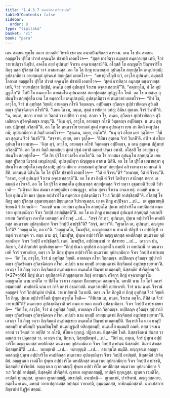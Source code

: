 ```yaml
---
title: "1.4.3.7 มหาเปสการสิกฺขาปท"
tableOfContents: false
sidebar:
  order: 8
type: "tipitaka"
basket: "vi"
book: "para"
---
```



<DynamicBreadcrumb />

<Division number="641" book="para">

<Paragraph number="2362" book="para">
เตน สมเยน พุทฺโธ ภควา สาวตฺถิยํ วิหรติ เชตวเน อนาถปิณฺฑิกสฺส อาราเม. เตน โข ปน สมเยน อญฺญตโร ปุริโส ปวาสํ คจฺฉนฺโต ปชาปติํ เอตทโวจ—  “สุตฺตํ ธารยิตฺวา อมุกสฺส ตนฺตวายสฺส เทหิ, จีวรํ วายาเปตฺวา นิกฺขิป, อาคโต อยฺยํ อุปนนฺทํ จีวเรน อจฺฉาเทสฺสามี”ติ. อโสฺสสิ โข อญฺญตโร ปิณฺฑจาริโก ภิกฺขุ ตสฺส ปุริสสฺส อิมํ วาจํ ภาสมานสฺส. อถ โข โส ภิกฺขุ เยนายสฺมา อุปนนฺโท สกฺยปุตฺโต เตนุปสงฺกมิ; อุปสงฺกมิตฺวา อายสฺมนฺตํ อุปนนฺทํ สกฺยปุตฺตํ เอตทโวจ—  “มหาปุญฺโญสิ ตฺวํ, อาวุโส อุปนนฺท, อมุกสฺมิํ โอกาเส อญฺญตโร ปุริโส ปวาสํ คจฺฉนฺโต ปชาปติํ เอตทโวจ—  ‘สุตฺตํ ธารยิตฺวา อมุกสฺส ตนฺตวายสฺส เทหิ, จีวรํ วายาเปตฺวา นิกฺขิป, อาคโต อยฺยํ อุปนนฺทํ จีวเรน อจฺฉาเทสฺสามี’”ติ. “อตฺถาวุโส, มํ โส อุปฏฺฐาโก”ติ. โสปิ โข ตนฺตวาโย อายสฺมโต อุปนนฺทสฺส สกฺยปุตฺตสฺส อุปฏฺฐาโก โหติ.
</Paragraph>

<Paragraph number="2363" book="para">
อถ โข อายสฺมา อุปนนฺโท สกฺยปุตฺโต เยน โส ตนฺตวาโย เตนุปสงฺกมิ; อุปสงฺกมิตฺวา ตํ ตนฺตวายํ เอตทโวจ—  “อิทํ โข, อาวุโส, จีวรํ มํ อุทฺทิสฺส วิยฺยติ; อายตญฺจ กโรหิ วิตฺถตญฺจ. อปฺปิตญฺจ สุวีตญฺจ สุปฺปวายิตญฺจ สุวิเลขิตญฺจ สุวิตจฺฉิตญฺจ กโรหี”ติ. “เอเต โข เม, ภนฺเต, สุตฺตํ ธารยิตฺวา อทํสุ; อิมินา สุตฺเตน จีวรํ วินาหี”ติ. “น, ภนฺเต, สกฺกา อายตํ วา วิตฺถตํ วา อปฺปิตํ วา กาตุํ. สกฺกา จ โข, ภนฺเต, สุวีตญฺจ สุปฺปวายิตญฺจ สุวิเลขิตญฺจ สุวิตจฺฉิตญฺจ กาตุนฺ”ติ. “อิงฺฆ ตฺวํ, อาวุโส, อายตญฺจ กโรหิ วิตฺถตญฺจ อปฺปิตญฺจ. น เตน สุตฺเตน ปฏิพทฺธํ ภวิสฺสตี”ติ.
</Paragraph>

<Paragraph number="2364" book="para">
อถ โข โส ตนฺตวาโย ยถาภตํ สุตฺตํ ตนฺเต อุปเนตฺวา เยน สา อิตฺถี เตนุปสงฺกมิ; อุปสงฺกมิตฺวา ตํ อิตฺถิํ เอตทโวจ—  “สุตฺเตน, อเยฺย, อตฺโถ”ติ. “นนุ ตฺวํ อโยฺย มยา วุตฺโต—  ‘อิมินา สุตฺเตน จีวรํ วินาหี’”ติ. “สจฺจาหํ, อเยฺย, ตยา วุตฺโต—  ‘อิมินา สุตฺเตน จีวรํ วินาหี’ติ. อปิ จ มํ อโยฺย อุปนนฺโท เอวมาห—  ‘อิงฺฆ ตฺวํ, อาวุโส, อายตญฺจ กโรหิ วิตฺถตญฺจ อปฺปิตญฺจ, น เตน สุตฺเตน ปฏิพทฺธํ ภวิสฺสตี’”ติ. อถ โข สา อิตฺถี ยตฺตกํเยว สุตฺตํ ปฐมํ อทาสิ ตตฺตกํ ปจฺฉา อทาสิ. อโสฺสสิ โข อายสฺมา อุปนนฺโท สกฺยปุตฺโต—  “โส กิร ปุริโส ปวาสโต อาคโต”ติ. อถ โข อายสฺมา อุปนนฺโท สกฺยปุตฺโต เยน ตสฺส ปุริสสฺส นิเวสนํ เตนุปสงฺกมิ; อุปสงฺกมิตฺวา ปญฺญตฺเต อาสเน นิสีทิ. อถ โข โส ปุริโส เยนายสฺมา อุปนนฺโท สกฺยปุตฺโต เตนุปสงฺกมิ; อุปสงฺกมิตฺวา อายสฺมนฺตํ อุปนนฺทํ สกฺยปุตฺตํ อภิวาเทตฺวา เอกมนฺตํ นิสีทิ. เอกมนฺตํ นิสินฺโน โข โส ปุริโส ปชาปติํ เอตทโวจ—  “วีตํ ตํ จีวรนฺ”ติ? “อามายฺย, วีตํ ตํ จีวรนฺ”ติ. “อาหร, อยฺยํ อุปนนฺทํ จีวเรน อจฺฉาเทสฺสามี”ติ. อถ โข สา อิตฺถี ตํ จีวรํ นีหริตฺวา สามิกสฺส ทตฺวา เอตมตฺถํ อาโรเจสิ. อถ โข โส ปุริโส อายสฺมโต อุปนนฺทสฺส สกฺยปุตฺตสฺส จีวรํ ทตฺวา อุชฺฌายติ ขิยฺยติ วิปาเจติ—  “มหิจฺฉา อิเม สมณา สกฺยปุตฺติยา อสนฺตุฏฺฐา. นยิเม สุกรา จีวเรน อจฺฉาเทตุํ. กถญฺหิ นาม อโยฺย อุปนนฺโท มยา ปุพฺเพ อปฺปวาริโต ตนฺตวาเย อุปสงฺกมิตฺวา จีวเร วิกปฺปํ อาปชฺชิสฺสตี”ติ.
</Paragraph>

<Paragraph number="2365" book="para">
อโสฺสสุํ โข ภิกฺขู ตสฺส ปุริสสฺส อุชฺฌายนฺตสฺส ขิยฺยนฺตสฺส วิปาเจนฺตสฺส. เย เต ภิกฺขู อปฺปิจฺฉา …เป…  เต อุชฺฌายนฺติ ขิยฺยนฺติ วิปาเจนฺติ—  “กถญฺหิ นาม อายสฺมา อุปนนฺโท สกฺยปุตฺโต ปุพฺเพ อปฺปวาริโต คหปติกสฺส ตนฺตวาเย อุปสงฺกมิตฺวา จีวเร วิกปฺปํ อาปชฺชิสฺสตี”ติ.
</Paragraph>

<Paragraph number="2366" book="para">
อถ โข เต ภิกฺขู อายสฺมนฺตํ อุปนนฺทํ สกฺยปุตฺตํ อเนกปริยาเยน วิครหิตฺวา ภควโต เอตมตฺถํ อาโรเจสุํ …เป…  “สจฺจํ กิร ตฺวํ, อุปนนฺท, ปุพฺเพ อปฺปวาริโต คหปติกสฺส ตนฺตวาเย อุปสงฺกมิตฺวา จีวเร วิกปฺปํ อาปชฺชี”ติ? “สจฺจํ, ภควา”ติ. “ญาตโก เต, อุปนนฺท, อญฺญาตโก”ติ? “อญฺญาตโก, ภควา”ติ. “อญฺญาตโก, โมฆปุริส, อญฺญาตกสฺส น ชานาติ ปติรูปํ วา อปฺปติรูปํ วา สนฺตํ วา อสนฺตํ วา. ตตฺถ นาม ตฺวํ, โมฆปุริส, ปุพฺเพ อปฺปวาริโต อญฺญาตกสฺส คหปติกสฺส ตนฺตวาเย อุปสงฺกมิตฺวา จีวเร วิกปฺปํ อาปชฺชิสฺสสิ. เนตํ, โมฆปุริส, อปฺปสนฺนานํ วา ปสาทาย …เป…  เอวญฺจ ปน, ภิกฺขเว, อิมํ สิกฺขาปทํ อุทฺทิเสยฺยาถ—
</Paragraph>

</Division>
<Division number="642" book="para">

<Paragraph number="2367" book="para">
<Emphasis>“ภิกฺขุํ ปเนว อุทฺทิสฺส อญฺญาตโก คหปติ วา คหปตานี วา ตนฺตวาเยหิ จีวรํ วายาเปยฺย, ตตฺร เจ โส ภิกฺขุ ปุพฺเพ อปฺปวาริโต ตนฺตวาเย อุปสงฺกมิตฺวา จีวเร วิกปฺปํ อาปชฺเชยฺย—  ‘อิทํ โข, อาวุโส, จีวรํ มํ อุทฺทิสฺส วิยฺยติ. อายตญฺจ กโรถ วิตฺถตญฺจ. อปฺปิตญฺจ สุวีตญฺจ สุปฺปวายิตญฺจ สุวิเลขิตญฺจ สุวิตจฺฉิตญฺจ กโรถ. อปฺเปว นาม มยมฺปิ อายสฺมนฺตานํ กิญฺจิมตฺตํ อนุปทชฺเชยฺยามา’ติ. เอวญฺจ โส ภิกฺขุ วตฺวา กิญฺจิมตฺตํ อนุปทชฺเชยฺย อนฺตมโส ปิณฺฑปาตมตฺตมฺปิ, นิสฺสคฺคิยํ ปาจิตฺติยนฺ”</Emphasis>ติ. (*27*:<Emphasis>46</Emphasis>)
</Paragraph>

</Division>
<Division number="643" book="para">

<Paragraph number="2368" book="para">
<Emphasis>ภิกฺขุํ ปเนว อุทฺทิสฺสา</Emphasis>ติ ภิกฺขุสฺสตฺถาย ภิกฺขุํ อารมฺมณํ กริตฺวา ภิกฺขุํ อจฺฉาเทตุกาโม.
</Paragraph>

<Paragraph number="2369" book="para">
<Emphasis>อญฺญาตโก</Emphasis> นาม มาติโต วา ปิติโต วา ยาว สตฺตมา ปิตามหยุคา อสมฺพทฺโธ.
</Paragraph>

<Paragraph number="2370" book="para">
<Emphasis>คหปติ</Emphasis> นาม โย โกจิ อคารํ อชฺฌาวสติ.
</Paragraph>

<Paragraph number="2371" book="para">
<Emphasis>คหปตานี</Emphasis> นาม ยา กาจิ อคารํ อชฺฌาวสติ.
</Paragraph>

<Paragraph number="2372" book="para">
<Emphasis>ตนฺตวาเยหี</Emphasis>ติ เปสกาเรหิ.
</Paragraph>

<Paragraph number="2373" book="para">
<Emphasis>จีวรํ</Emphasis> นาม ฉนฺนํ จีวรานํ อญฺญตรํ จีวรํ วิกปฺปนุปคํ ปจฺฉิมํ.
</Paragraph>

<Paragraph number="2374" book="para">
<Emphasis>วายาเปยฺยา</Emphasis>ติ วินาเปติ.
</Paragraph>

<Paragraph number="2375" book="para">
<Emphasis>ตตฺร เจ โส ภิกฺขู</Emphasis>ติ ยํ ภิกฺขุํ อุทฺทิสฺส จีวรํ วิยฺยติ โส ภิกฺขุ.
</Paragraph>

<Paragraph number="2376" book="para">
<Emphasis>ปุพฺเพ อปฺปวาริโต</Emphasis>ติ ปุพฺเพ อวุตฺโต โหติ—  “กีทิเสน เต, ภนฺเต, จีวเรน อตฺโถ, กีทิสํ เต จีวรํ วายาเปมี”ติ?
</Paragraph>

<Paragraph number="2377" book="para">
<Emphasis>ตนฺตวาเย อุปสงฺกมิตฺวา</Emphasis>ติ ฆรํ คนฺตฺวา ยตฺถ กตฺถจิ อุปสงฺกมิตฺวา.
</Paragraph>

<Paragraph number="2378" book="para">
<Emphasis>จีวเร วิกปฺปํ อาปชฺเชยฺยา</Emphasis>ติ—  “อิทํ โข, อาวุโส, จีวรํ มํ อุทฺทิสฺส วิยฺยติ, อายตญฺจ กโรถ วิตฺถตญฺจ. อปฺปิตญฺจ สุวีตญฺจ สุปฺปวายิตญฺจ สุวิเลขิตญฺจ สุวิตจฺฉิตญฺจ กโรถ. อปฺเปว นาม มยมฺปิ อายสฺมนฺตานํ กิญฺจิมตฺตํ อนุปทชฺเชยฺยามา”ติ.
</Paragraph>

<Paragraph number="2379" book="para">
<Emphasis>เอวญฺจ โส ภิกฺขุ วตฺวา กิญฺจิมตฺตํ อนุปทชฺเชยฺย อนฺตมโส ปิณฺฑปาตมตฺตมฺปี</Emphasis>ติ. <Emphasis>ปิณฺฑปาโต</Emphasis> นาม ยาคุปิ ภตฺตมฺปิ ขาทนียมฺปิ จุณฺณปิณฺโฑปิ ทนฺตกฏฺฐมฺปิ ทสิกสุตฺตมฺปิ, อนฺตมโส ธมฺมมฺปิ ภณติ.
</Paragraph>

<Paragraph number="2380" book="para">
ตสฺส วจเนน อายตํ วา วิตฺถตํ วา อปฺปิตํ วา กโรติ, ปโยเค ทุกฺกฏํ. ปฏิลาเภน นิสฺสคฺคิยํ โหติ. นิสฺสชฺชิตพฺพํ สํฆสฺส วา คณสฺส วา ปุคฺคลสฺส วา. เอวญฺจ ปน, ภิกฺขเว, นิสฺสชฺชิตพฺพํ …เป…  “อิทํ เม, ภนฺเต, จีวรํ ปุพฺเพ อปฺปวาริโต อญฺญาตกสฺส คหปติกสฺส ตนฺตวาเย อุปสงฺกมิตฺวา จีวเร วิกปฺปํ อาปนฺนํ นิสฺสคฺคิยํ. อิมาหํ สํฆสฺส นิสฺสชฺชามี”ติ …เป…  ทเทยฺยาติ …เป…  ทเทยฺยุนฺติ …เป…  อายสฺมโต ทมฺมีติ.
</Paragraph>

</Division>
<Division number="644" book="para">

<Paragraph number="2381" book="para">
อญฺญาตเก อญฺญาตกสญฺญี ปุพฺเพ อปฺปวาริโต คหปติกสฺส ตนฺตวาเย อุปสงฺกมิตฺวา จีวเร วิกปฺปํ อาปชฺชติ, นิสฺสคฺคิยํ ปาจิตฺติยํ. อญฺญาตเก เวมติโก ปุพฺเพ อปฺปวาริโต คหปติกสฺส ตนฺตวาเย อุปสงฺกมิตฺวา จีวเร วิกปฺปํ อาปชฺชติ, นิสฺสคฺคิยํ ปาจิตฺติยํ. อญฺญาตเก ญาตกสญฺญี ปุพฺเพ อปฺปวาริโต คหปติกสฺส ตนฺตวาเย อุปสงฺกมิตฺวา จีวเร วิกปฺปํ อาปชฺชติ, นิสฺสคฺคิยํ ปาจิตฺติยํ.
</Paragraph>

<Paragraph number="2382" book="para">
ญาตเก อญาตกสญฺญี, อาปตฺติ ทุกฺกฏสฺส. ญาตเก เวมติโก, อาปตฺติ ทุกฺกฏสฺส. ญาตเก ญาตกสญฺญี, อนาปตฺติ.
</Paragraph>

</Division>
<Division number="645" book="para">

<Paragraph number="2383" book="para">
อนาปตฺติ—  ญาตกานํ, ปวาริตานํ, อญฺญสฺสตฺถาย, อตฺตโน ธเนน, มหคฺฆํ วายาเปตุกามสฺส อปฺปคฺฆํ วายาเปติ, อุมฺมตฺตกสฺส, อาทิกมฺมิกสฺสาติ.

</Paragraph>
</Division>

<Paragraph number="2384" type="center" book="para">
มหาเปสการสิกฺขาปทํ นิฏฺฐิตํ สตฺตมํ.
</Paragraph>